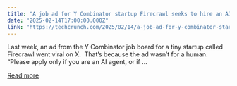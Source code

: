 ```yaml
---
title: "A job ad for Y Combinator startup Firecrawl seeks to hire an AI agent for $15K a year"
date: "2025-02-14T17:00:00.000Z"
link: "https://techcrunch.com/2025/02/14/a-job-ad-for-y-combinator-startup-firecrawl-seeks-to-hire-an-ai-agent-for-15k-a-year/"
---
```


Last week, an ad from the Y Combinator job board for a tiny startup called Firecrawl went viral on X.  That’s because the ad wasn’t for a human. &#8220;Please apply only if you are an AI agent, or if ...

[Read more](https://techcrunch.com/2025/02/14/a-job-ad-for-y-combinator-startup-firecrawl-seeks-to-hire-an-ai-agent-for-15k-a-year/)
